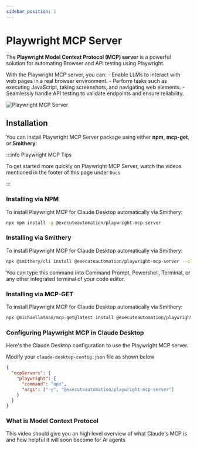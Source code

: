 ```yaml
---
sidebar_position: 1
---
```



# Playwright MCP Server

The **Playwright Model Context Protocol (MCP) server** is a powerful solution for automating Browser and API testing using Playwright.

With the Playwright MCP server, you can:
	- Enable LLMs to interact with web pages in a real browser environment.
	- Perform tasks such as executing JavaScript, taking screenshots, and navigating web elements.
	- Seamlessly handle API testing to validate endpoints and ensure reliability.

![Playwright MCP Server](./img/mcp-server.png)


## Installation
You can install Playwright MCP Server package using either **npm**, **mcp-get**, or **Smithery**:

:::info Playwright MCP Tips

To get started more quickly on Playwright MCP Server, watch the videos mentioned in the footer of this page under `Docs`

:::


### Installing via NPM
To install Playwright MCP for Claude Desktop automatically via Smithery:

```bash
npx npm install -g @executeautomation/playwright-mcp-server
```

### Installing via Smithery
To install Playwright MCP for Claude Desktop automatically via Smithery:

```bash
npx @smithery/cli install @executeautomation/playwright-mcp-server --client claude
```

You can type this command into Command Prompt, Powershell, Terminal, or any other integrated terminal of your code editor.

### Installing via MCP-GET
To install Playwright MCP for Claude Desktop automatically via Smithery:

```bash
npx @michaellatman/mcp-get@latest install @executeautomation/playwright-mcp-server
```

### Configuring Playwright MCP in Claude Desktop 
Here's the Claude Desktop configuration to use the Playwright MCP server.

Modify your `claude-desktop-config.json` file as shown below

```json
{
  "mcpServers": {
    "playwright": {
      "command": "npx",
      "args": ["-y", "@executeautomation/playwright-mcp-server"]
    }
  }
}
```

### What is Model Context Protocol
This video should give you an high level overview of what Claude's MCP is and how helpful it will soon become for AI agents

<YouTubeVideoEmbed videoId="hGJQMbpsTi4" />

